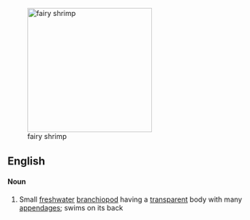 [[Image:fairyshrimp.gif|thumb|250px|none|fairy shrimp]]
==English==
====Noun====
#Small [[freshwater]] [[branchiopod]] having a [[transparent]] body with many [[appendage]]s; swims on its back